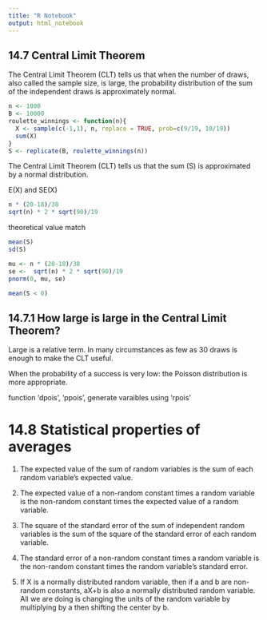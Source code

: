 ```yaml
---
title: "R Notebook"
output: html_notebook
---
```


## 14.7  Central Limit Theorem
The Central Limit Theorem (CLT) tells us that when the number of draws, also called the sample size, is large, the probability distribution of the sum of the independent draws is approximately normal.

```r
n <- 1000
B <- 10000
roulette_winnings <- function(n){
  X <- sample(c(-1,1), n, replace = TRUE, prob=c(9/19, 10/19))
  sum(X)
}
S <- replicate(B, roulette_winnings(n))
```

The Central Limit Theorem (CLT) tells us that the sum \(S\) is approximated by a normal distribution.

E(X) and SE(X)
```r
n * (20-18)/38 
sqrt(n) * 2 * sqrt(90)/19 
```

theoretical value match

```r
mean(S)
sd(S)
```

```r
mu <- n * (20-18)/38
se <-  sqrt(n) * 2 * sqrt(90)/19 
pnorm(0, mu, se)
```

```r
mean(S < 0)
```

## 14.7.1  How large is large in the Central Limit Theorem?

Large is a relative term. In many circumstances as few as 30 draws is enough to make the CLT useful.

When the probability of a success is very low: the Poisson distribution is more appropriate.

function 'dpois', 'ppois', generate varaibles using 'rpois'

# 14.8 Statistical properties of averages

1. The expected value of the sum of random variables is the sum of each random variable’s expected value.

2. The expected value of a non-random constant times a random variable is the non-random constant times the expected value of a random variable.

3. The square of the standard error of the sum of independent random variables is the sum of the square of the standard error of each random variable. 

4. The standard error of a non-random constant times a random variable is the non-random constant times the random variable’s standard error.

5. If X is a normally distributed random variable, then if a and b are non-random constants, aX+b is also a normally distributed random variable. All we are doing is changing the units of the random variable by multiplying by a then shifting the center by b.


